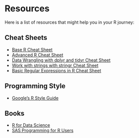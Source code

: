# Resources

Here is a list of resources that might help you in your R journey:

## Cheat Sheets

* [Base R Cheat Sheet](http://github.com/rstudio/cheatsheets/raw/master/base-r.pdf)
* [Advanced R Cheat Sheet](https://www.rstudio.com/wp-content/uploads/2016/02/advancedR.pdf)
* [Data Wrangling with dplyr and tidyr Cheat Sheet](https://www.rstudio.com/wp-content/uploads/2015/02/data-wrangling-cheatsheet.pdf)
* [Work with strings with stringr Cheat Sheet](https://evoldyn.gitlab.io/evomics-2018/ref-sheets/R_strings.pdf)
* [Basic Regular Expressions in R Cheat Sheet](https://www.rstudio.com/wp-content/uploads/2016/09/RegExCheatsheet.pdf)

## Programming Style

* [Google's R Style Guide](https://google.github.io/styleguide/Rguide.html) 

## Books

* [R for Data Science](https://r4ds.had.co.nz/)
* [SAS Programming for R Users](https://support.sas.com/content/dam/SAS/support/en/books/free-books/sas-programming-for-r-users.pdf)

